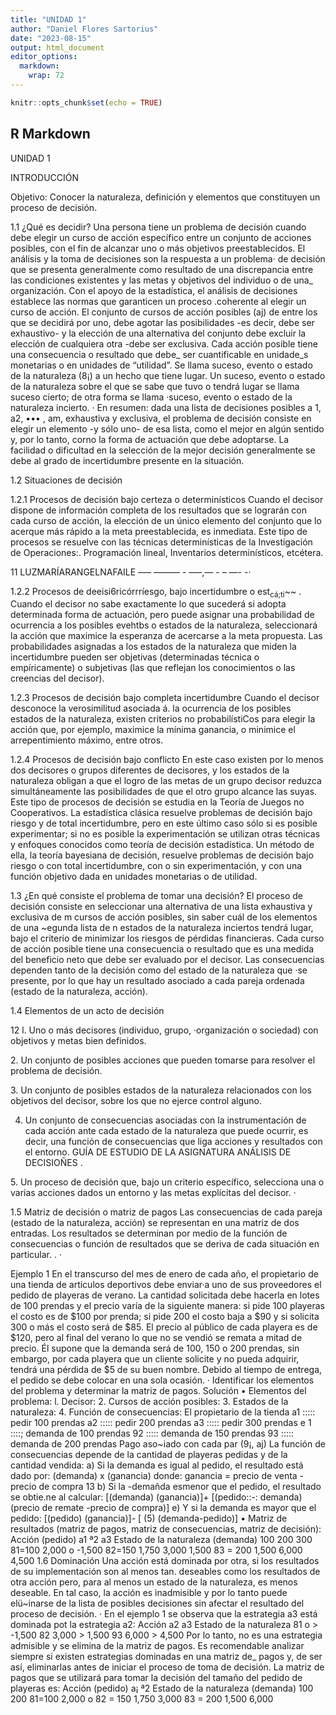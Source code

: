 ---
title: "UNIDAD 1"
author: "Daniel Flores Sartorius"
date: "2023-08-15"
output: html_document
editor_options: 
  markdown: 
    wrap: 72
---

```{r setup, include=FALSE}
knitr::opts_chunk$set(echo = TRUE)
```

## R Markdown

UNIDAD 1

INTRODUCCIÓN

Objetivo: Conocer la naturaleza, definición y elementos que constituyen
un proceso de decisión.

1.1 ¿Qué es decidir? Una persona tiene un problema de decisión cuando
debe elegir un curso de acción específico entre un conjunto de acciones
posibles, con el fin de alcanzar uno o más objetivos preestablecidos. El
análisis y la toma de decisiones son la respuesta a un problema· de
decisión que se presenta generalmente como resultado de una discrepancia
entre las condiciones existentes y las metas y objetivos del individuo o
de una\_ organización. Con el apoyo de la estadística, el análisis de
decisiones establece las normas que garanticen un proceso .coherente al
elegir un curso de acción. El conjunto de cursos de acción posibles (aj)
de entre los que se decidirá por uno, debe agotar las posibilidades -es
decir, debe ser exhaustivo- y la elección de una alternativa del
conjunto debe excluir la elección de cualquiera otra -debe ser
exclusiva. Cada acción posible tiene una consecuencia o resultado que
debe\_ ser cuantificable en unidade_s monetarias o en unidades de
"utilidad". Se llama suceso, evento o estado de la naturaleza (8¡) a un
hecho que tiene lugar. Un suceso, evento o estado de la naturaleza sobre
el que se sabe que tuvo o tendrá lugar se llama suceso cierto; de otra
forma se llama ·suceso, evento o estado de la naturaleza incierto. · En
resumen: dada una lista de decisiones posibles a 1, a2, ••• , am,
exhaustiva y exclusiva, el problema de decisión consiste en elegir un
elemento -y sólo uno- de esa lista, como el mejor en algún sentido y,
por lo tanto, corno la forma de actuación que debe adoptarse. La
facilidad o dificultad en la selección de la mejor decisión generalmente
se debe al grado de incertidumbre presente en la situación.

1.2 Situaciones de decisión

1.2.1 Procesos de decisión bajo certeza o determinísticos Cuando el
decisor dispone de información completa de los resultados que se
lograrán con cada curso de acción, la elección de un único elemento del
conjunto que lo acerque más rápido a la meta preestablecida, es
inmediata. Este tipo de procesos se resuelve con las técnicas
determinísticas de la Investigación de Operaciones:. Programación
lineal, Inventarios determinísticos, etcétera.

11 LUZMARÍARANGELNAFAILE ----- --------- - -----,--- - -- ---- -·

1.2.2 Procesos de deeisi6ricórrríesgo, bajo incertidumbre o
est~cá;ti~\~\~ . Cuando el decisor no sabe exactamente lo que sucederá
si adopta determinada forma de actuación, pero puede asignar una
probabilidad de ocurrencia a los posibles evehtbs o estados de la
naturaleza, seleccionará la acción que maximice la esperanza de
acercarse a la meta propuesta. Las probabilidades asignadas a los
estados de la naturaleza que miden la incertidumbre pueden ser objetivas
(determinadas técnica o empíricamente) o subjetivas (las que reflejan
los conocimientos o las creencias del decisor).

1.2.3 Procesos de decisión bajo completa incertidumbre Cuando el decisor
desconoce la verosimilitud asociada á. la ocurrencia de los posibles
estados de la naturaleza, existen criterios no probabilístiCos para
elegir la acción que, por ejemplo, maximice la mínima ganancia, o
minimice el arrepentimiento máximo, entre otros.

1.2.4 Procesos de decisión bajo conflicto En este caso existen por lo
menos dos decisores o grupos diferentes de decisores, y los estados de
la naturaleza obligan a que el logro de las metas de un grupo decisor
reduzca simultáneamente las posibilidades de que el otro grupo alcance
las suyas. Este tipo de procesos de decisión se estudia en la Teoría de
Juegos no Cooperativos. La estadística clásica resuelve problemas de
decisión bajo riesgo y de total incertidumbre, pero en este último caso
sólo si es posible experimentar; si no es posible la experimentación se
utilizan otras técnicas y enfoques conocidos como teoría de decisión
estadística. Un método de ella, la teoría bayesiana de decisión,
resuelve problemas de decisión bajo riesgo o con total incertidumbre,
con o sin experimentación, y con una función objetivo dada en unidades
monetarias o de utilidad.

1.3 ¿En qué consiste el problema de tomar una decisión? El proceso de
decisión consiste en seleccionar una alternativa de una lista exhaustiva
y exclusiva de m cursos de acción posibles, sin saber cuál de los
elementos de una \~egunda lista de n estados de la naturaleza inciertos
tendrá lugar, bajo el criterio de minimizar los riesgos de pérdidas
financieras. Cada curso de acción posible tiene una consecuencia o
resultado que es una medida del beneficio neto que debe ser evaluado por
el decisor. Las consecuencias dependen tanto de la decisión como del
estado de la naturaleza que ·se presente, por lo que hay un resultado
asociado a cada pareja ordenada (estado de la naturaleza, acción).

1.4 Elementos de un acto de decisión

12 l. Uno o más decisores (individuo, grupo, ·organización o sociedad)
con objetivos y metas bien definidos.

2\. Un conjunto de posibles acciones que pueden tomarse para resolver el
problema de decisión.

3\. Un conjunto de posibles estados de la naturaleza relacionados con
los objetivos del decisor, sobre los que no ejerce control alguno.

4. Un conjunto de consecuencias asociadas con la instrumentación de cada
acción ante cada estado de la naturaleza que puede ocurrir, es decir,
una función de consecuencias que liga acciones y resultados con el
entorno. GUÍA DE ESTUDIO DE LA ASIGNATURA ANÁLISIS DE DECISIOÑES .

5\. Un proceso de decisión que, bajo un criterio específico, selecciona
una o varias acciones dados un entorno y las metas explícitas del
decisor. ·

1.5 Matriz de decisión o matriz de pagos Las consecuencias de cada
pareja (estado de la naturaleza, acción) se representan en una matriz de
dos entradas. Los resultados se determinan por medio de la función de
consecuencias o función de resultados que se deriva de cada situación en
particular. . ·

Ejemplo 1 En el transcurso del mes de enero de cada año, el propietario
de una tienda de artículos deportivos debe enviar·a uno de sus
proveedores el pedido de playeras de verano. La cantidad solicitada debe
hacerla en lotes de 100 prendas y el precio varía de la siguiente
manera: si pide 100 playeras el costo es de \$100 por prenda; si pide
200 el costo baja a \$90 y si solicita 300 o más el costo será de \$85.
El precio al público de cada playera es de \$120, pero al final del
verano lo que no se vendió se remata a mitad de precio. Él supone que la
demanda será de 100, 150 o 200 prendas, sin embargo, por cada playera
que un cliente solicite y no pueda adquirir, tendrá una pérdida de \$5
de su buen nombre. Debido al tiempo de entrega, el pedido se debe
colocar en una sola ocasión. · Identificar los elementos del problema y
determinar la matriz de pagos. Solución • Elementos del problema: l.
Decisor: 2. Cursos de acción posibles: 3. Estados de la naturaleza: 4.
Función de consecuencias: El propietario de la tienda a1 ::::: pedir 100
prendas a2 ::::: pedir 200 prendas a3 ::::: pedir 300 prendas e 1 ::::;
demanda de 100 prendas 92 ::::: demanda de 150 prendas 93 ::::: demanda
de 200 prendas Pago aso\~iado con cada par (9¡, aj) La función de
consecuencias depende de la cantidad de playeras pedidas y de la
cantidad vendida: a) Si la demanda es igual al pedido, el resultado está
dado por: (demanda) x (ganancia) donde: ganancia = precio de venta -
precio de compra 13 b) Si la -demañda esmenor que el pedido, el
resultado se obtie.ne al calcular: [(demanda) (ganancia)]+ [(pedido::-:
demanda) (precio de remate -precio de compra)] e) Y si la demanda es
mayor que el pedido: [(pedido) (ganancia)]- [ (5) (demanda-pedido)] •
Matriz de resultados (matriz de pagos, matriz de consecuencias, matriz
de decisión): Acción (pedido) a1 ª2 a3 Estado de la naturaleza (demanda)
100 200 300 81=100 2,000 o -1,500 82=150 1,750 3,000 1,500 83 = 200
1,500 6,000 4,500 1.6 Dominación Una acción está dominada por otra, si
los resultados de su implementación son al menos tan. deseables como los
resultados de otra acción pero, para al menos un estado de la
naturaleza, es menos deseable. En tal caso, la acción es inadmisible y
por lo tanto puede elü\~inarse de la lista de posibles decisiones sin
afectar el resultado del proceso de decisión. · En el ejemplo 1 se
observa que la estrategia a3 está dominada pot la estrategia a2: Acción
a2 a3 Estado de la naturaleza 81 o \> -1,500 82 3,000 \> 1,500 93 6,000
\> 4,500 Por lo tanto, no es una estrategia admisible y se elimina de la
matriz de pagos. Es recomendable analizar siempre si existen estrategias
dominadas en una matriz de\_ pagos y, de ser así, eliminarlas antes de
iniciar el proceso de toma de decisión. La matriz de pagos que se
utilizará para tomar la decisión del tamaño del pedido de playeras es:
Acción (pedido) a¡ ª2 Estado de la naturaleza (demanda) 100 200 81=100
2,000 o 82 = 150 1,750 3,000 83 = 200 1,500 6,000
